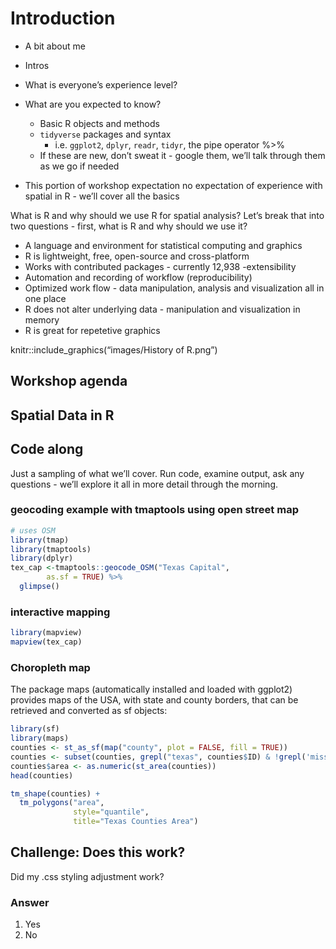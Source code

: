 # Introduction {#intro}

- A bit about me
- Intros
- What is everyone's experience level?
- What are you expected to know?
  
  + Basic R objects and methods
  + `tidyverse` packages and syntax
    - i.e. `ggplot2`, `dplyr`, `readr`, `tidyr`, the pipe operator %>% 
  + If these are new, don't sweat it - google them, we'll talk through them as we go if needed
  
- This portion of workshop expectation no expectation of experience with spatial in R - we'll cover all the basics

What is R and why should we use R for spatial analysis? Let’s break that into two questions - first, what is R and why should we use it?

- A language and environment for statistical computing and graphics
- R is lightweight, free, open-source and cross-platform
- Works with contributed packages - currently 12,938 -extensibility
- Automation and recording of workflow (reproducibility)
- Optimized work flow - data manipulation, analysis and visualization all in one place
- R does not alter underlying data - manipulation and visualization in memory
- R is great for repetetive graphics

knitr::include_graphics("images/History of R.png")

## Workshop agenda

## Spatial Data in R





## Code along
Just a sampling of what we'll cover.  Run code, examine output, ask any questions - we'll explore it all in more detail through the morning.

### geocoding example with tmaptools using open street map

```r
# uses OSM
library(tmap)
library(tmaptools)
library(dplyr)
tex_cap <-tmaptools::geocode_OSM("Texas Capital", 
        as.sf = TRUE) %>% 
  glimpse()
```

### interactive mapping

```r
library(mapview)
mapview(tex_cap)
```

### Choropleth map
The package maps (automatically installed and loaded with ggplot2) provides maps of the USA, with state and county borders, that can be retrieved and converted as sf objects:
```r
library(sf)
library(maps)
counties <- st_as_sf(map("county", plot = FALSE, fill = TRUE))
counties <- subset(counties, grepl("texas", counties$ID) & !grepl('missouri,texas',counties$ID))
counties$area <- as.numeric(st_area(counties))
head(counties)

tm_shape(counties) +
  tm_polygons("area", 
              style="quantile", 
              title="Texas Counties Area")
```



## Challenge: Does this work? {.challenge}

Did my .css styling adjustment work?

### Answer {.solution} 

1. Yes
2. No
